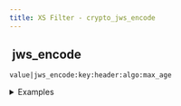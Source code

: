 ```yaml
---
title: XS Filter - crypto_jws_encode
---
```


## <img src="../assets/docuBadge (11).png" alt="" data-size="line"> jws\_encode <a href="#xs-crypto_jws_encode" id="xs-crypto_jws_encode"></a>

`value|jws_encode:key:header:algo:max_age`

<details>

<summary>Examples</summary>

```javascript
data|jws_encode:"{}":"{}":"HS256":0    // Returns JWS token
```

</details>
